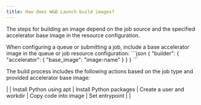 ```yaml
---
title: How does W&B Launch build images?
---
```


The steps for building an image depend on the job source and the specified accelerator base image in the resource configuration.

<Note>
When configuring a queue or submitting a job, include a base accelerator image in the queue or job resource configuration:
```json
{
    "builder": {
        "accelerator": {
            "base_image": "image-name"
        }
    }
}
```
</Note>

The build process includes the following actions based on the job type and provided accelerator base image:

| | Install Python using apt | Install Python packages | Create a user and workdir | Copy code into image | Set entrypoint | |